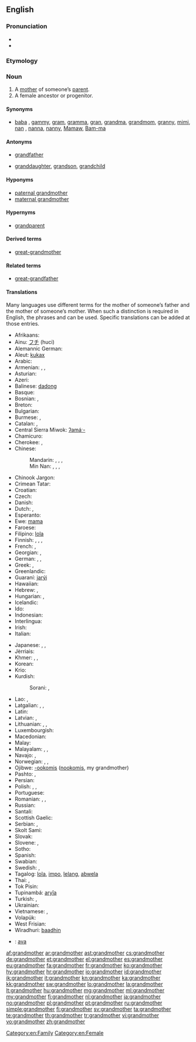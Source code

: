 ==English==
{{wikipedia}}

===Pronunciation===
* {{audio|en-us-grandmother.ogg|Audio (US)}}
* {{audio|En-uk-grandmother.ogg|Audio (UK)}}

===Etymology===
{{prefix|grand|mother}}

===Noun===
{{en-noun}}

# A [[mother]] of someone’s [[parent]].
# A female ancestor or progenitor.

====Synonyms====
* {{sense|mother of someone’s parent}} [[baba]] {{qualifier|loanword from Eastern Europe}}, [[gammy]], [[gram]], [[gramma]], [[gran]], [[grandma]], [[grandmom]], [[granny]], [[mimi]], [[nan]] {{qualifier|British slang}}, [[nanna]], [[nanny]], [[Mamaw]], [[Bam-ma]]

====Antonyms====
* {{italbrac|with regard to gender}} [[grandfather]]
* {{italbrac|with regard to ancestry}} [[granddaughter]], [[grandson]], [[grandchild]]

====Hyponyms====
* [[paternal grandmother]]
* [[maternal grandmother]]

====Hypernyms====
* [[grandparent]]

====Derived terms====
* [[great-grandmother]]

====Related terms====
* [[great-grandfather]]

====Translations====
Many languages use different terms for the mother of someone’s father and the mother of someone’s mother. When such a distinction is required in English, the phrases {{term|maternal grandmother||mother of one’s mother}} and {{term|paternal grandmother||mother of one’s father}} can be used. Specific translations can be added at those entries.

{{trans-top|mother of someone’s parent}}
* Afrikaans: {{t|af|ouma|xs=Afrikaans}}
* Ainu: [[フチ]] (huci)
* Alemannic German: {{tø|gsw|Grosi|f}}
* Aleut: [[kukax]]
* Arabic: {{t+|ar|جدة|f|tr=jádda(t)}}
* Armenian: {{t+|hy|տատ|tr=tat}}, {{t-|hy|տատիկ|tr=tatik}}, {{t-|hy|հան|tr=han}}
* Asturian: {{t|ast|güela|f}}
* Azeri: {{t|az|nənə|xs=Azeri}}
* Balinese: [[dadong]]
* Basque: {{t|eu|amona|xs=Basque}}
* Bosnian: {{t-|bs|nena|f}}, {{t-|bs|baba|f}}
* Breton: {{t+|br|mamm-gozh|f|xs=Breton}}
* Bulgarian: {{t+|bg|баба|f|tr=baba}}
* Burmese: {{t|my|အဘွား|tr=əpʰwá|sc=Mymr}}, {{t|my|ဘွားဘွား|tr=pʰwá pʰwá|sc=Mymr}}
* Catalan: {{t|ca|àvia|f}}, {{t|ca|iaia|f}}
* Central Sierra Miwok: [[ʔamáˑ-]]
* Chamicuro: {{tø|ccc|payako}}
* Cherokee: {{qualifier|paternal}} {{t|chr|ᎡᏂᏏ|tr=enisi|sc=Cher|xs=Cherokee}}, {{qualifier|maternal}} {{t|chr|ᎠᎵᏏ|tr=alisi|sc=Cher|xs=Cherokee}}
* Chinese:
*: Mandarin: {{t-|cmn|奶奶|tr=nǎinai|sc=Hani}} {{qualifier|paternal}}, {{t-|cmn|祖母|tr=zǔmǔ|sc=Hani}} {{qualifier|paternal}}, {{t-|cmn|外祖母|tr=wàizǔmǔ|sc=Hani}} {{qualifier|maternal}}, {{t|cmn|外婆|tr=wàipó|sc=Hani}} {{qualifier|maternal, colloquial}}
*: Min Nan: {{tø|nan|阿媽|tr=a-má|sc=Hans}}, {{tø|nan|阿嬤|tr=a-má|sc=Hans}}, {{tø|nan|外媽|tr=guā-má|sc=Hans}}, {{qualifier|maternal}} {{tø|nan|外嬤|tr=guā-má|sc=Hans}}
* Chinook Jargon: {{tø|chn|chope}}
* Crimean Tatar: {{tø|crh|qartana}}
* Croatian: {{t+|hr|baba|f}}
* Czech: {{t+|cs|babička|f}}
* Danish: {{t-|da|bedstemor}}
* Dutch: {{t+|nl|grootmoeder}}, {{t+|nl|oma}}
* Esperanto: {{t-|eo|avino|xs=Esperanto}}
* Ewe: [[mama]]
* Faroese: {{t|fo|omma|f}}
* Filipino: [[lola]]
* Finnish: {{t|fi|isoäiti}}, {{t|fi|mummi}}, {{t|fi|mummo}}, {{t|fi|isänäiti}}
* French: {{t+|fr|grand-mère|f}}, {{t+|fr|aïeule}}
* Georgian: {{t|ka|ბებია|tr=bebia|sc=Geor}}, {{t|ka|დიდედა|tr=dideda|sc=Geor}}
* German: {{t+|de|Großmutter|f}}, {{t|de|Omi|f}}, {{t+|de|Oma|f}}
* Greek: {{t|el|γιαγιά|tr=yiayiá|f}}, {{t|el|μάμμη|tr=mámmi|f}}
* Greenlandic: {{t-|kl|aanaq|xs=Greenlandic}}
* Guaraní: [[jarýi]]
* Hawaiian: {{tø|haw|kupunawahine}}
* Hebrew: {{t-|he|סבה|f|alt=סָבָה}}, {{t+|he|סבתא|f|alt=סָבְתָא}}
* Hungarian: {{t+|hu|nagyanya}}, {{t+|hu|nagymama}}
* Icelandic: {{t+|is|amma}}
* Ido: {{t+|io|avino|xs=Ido}}
* Indonesian: {{t|id|nenek}}
* Interlingua: {{t|ia|granmatre}}
* Irish: {{t|ga|máimeó|f|xs=Irish}}
* Italian: {{t+|it|nonna|f}}
{{trans-mid}}
* Japanese: {{t-|ja|お婆さん|tr=[[おばあさん]], obāsan|sc=Jpan}}, {{t+|ja|祖母|tr=sobo|sc=Jpan}} {{qualifier|only about one's own}}, {{t-|ja|外祖母|tr=gaisobo|sc=Jpan}} {{qualifier|maternal, only about one's own}}
* Jèrriais: {{tø|roa-jer|manman|f}}
* Khmer: {{t|km|ជីដូន|tr=chii doon|sc=Khmr}}, {{t|km|យាយ|tr=yiey|sc=Khmr}}, {{t|km|អយ្យកា|sc=Khmr|tr=ayyeakaa}}
* Korean: {{t|ko|할머니|tr=halmeoni|sc=Kore}}
* Krio: {{tø|kri|granny}}
* Kurdish:
*: Sorani: {{t|ku|داپیر}}, {{t|ku|داپیره‌|f}}
* Lao: {{t|lo|ຍ່າ|tr=ñaa|sc=Laoo|xs=Lao}} {{qualifier|paternal}}, {{t|lo|ແມ່ເຖົ້າ|tr=mëë-thao|sc=Laoo|xs=Lao}} {{qualifier|maternal}}
* Latgalian: {{tø|ltg|vace}}, {{tø|ltg|vaceite}}, {{tø|ltg|babeņa}}
* Latin: {{t+|la|avia|f}}
* Latvian: {{t|lv|vecāmāte|xs=Latvian}}, {{t|lv|vecmamma}}
* Lithuanian: {{t|lt|bobutė}}, {{t|lt|senelė}}, {{t|lt|močiutė}}
* Luxembourgish: {{t|lb|Groussmamm|f}}
* Macedonian: {{t-|mk|баба|f|tr=bába}}
* Malay: {{t-|ms|nenek}}
* Malayalam: {{t|ml|മുത്തശ്ശി|tr=muthassi}}, {{t|ml|അമ്മുമ്മ|tr=ammumma}}, {{t|ml|അമ്മമ്മ|tr=ammamma}}
* Navajo: {{qualifier|maternal}} {{tø|nv|amá sání}}, {{qualifier|paternal}} {{tø|nv|análí}}
* Norwegian: {{t+|no|bestemor}}, {{t+|no|mormor|m|f}} {{qualifier|maternal}}, {{t+|no|farmor|m|f}} {{qualifier|paternal}}
* Ojibwe: [[-ookomis]] ([[nookomis]], my grandmother)
* Pashto: {{t-|ps|نيا|f|tr=nyā|sc=ps-Arab|xs=Pashto}}, {{t+|ps|انا|f|tr=anā|sc=ps-Arab|xs=Pashto}}
* Persian: {{t|fa|مادربزرگ|tr=mâdar-bozorg|sc=fa-Arab}}
* Polish: {{t+|pl|babcia|f}}, {{t+|pl|babka|f}}, {{t|pl|babunia|f}} {{qualifier|diminutive}}
* Portuguese: {{t+|pt|avó|f}}
* Romanian: {{t|ro|bunică|f}}, {{t|ro|mamaie|f}}, {{t|ro|mama mare|f}}
* Russian: {{t+|ru|бабушка|f|tr=bábuška}}
* Santali: {{tø|sat|ᱟᱡᱤ|tr=aaji|sc=Olck}}
* Scottish Gaelic: {{t+|gd|seanmhair|f|xs=Scottish Gaelic}}
* Serbian: {{t+|sr|баба|f|tr=baba}}, {{t+|sr|старамајка|f|tr=staramajka}}
* Skolt Sami: {{tø|sms|äkk}}
* Slovak: {{t-|sk|baba|f}}
* Slovene: {{t|sl|babica|f}}, {{t|sl|stara mama|f}}
* Sotho: {{t|st|nkgono|xs=Sotho}}
* Spanish: {{t+|es|abuela|f}}
* Swabian: {{tø|swg|Ahna}}
* Swedish: {{t+|sv|farmor|c}} {{qualifier|paternal}}, {{t+|sv|mormor|c}} {{qualifier|maternal}}
* Tagalog: [[lola]], [[impo]], [[lelang]], [[abwela]]
* Thai: {{qualifier|paternal}} {{t|th|ย่า|tr=yàà|sc=Thai}}, {{qualifier|maternal}} {{t|th|ยาย|tr=yaay|sc=Thai}}
* Tok Pisin: {{t|tpi|tumbuna}}
* Tupinambá: [[aryîa]]
* Turkish: {{t|tr|büyükanne}}, {{t+|tr|nine}}
* Ukrainian: {{t+|uk|бабуся|f|tr=babusja|xs=Ukrainian}}
* Vietnamese: {{qualifier|paternal}} {{t|vi|bà nội}}, {{qualifier|maternal}} {{t|vi|bà ngoại}}
* Volapük: {{t|vo|lemot}}
* West Frisian: {{t|fy|beppe|f}}
* Wiradhuri: [[baadhin]]
{{trans-bottom}}

{{checktrans-top}}
* {{ttbc|ia}}: [[ava]]
{{trans-bottom}}

[[Category:en:Family]]
[[Category:en:Female]]

[[af:grandmother]]
[[ar:grandmother]]
[[ast:grandmother]]
[[cs:grandmother]]
[[de:grandmother]]
[[et:grandmother]]
[[el:grandmother]]
[[es:grandmother]]
[[eu:grandmother]]
[[fa:grandmother]]
[[fr:grandmother]]
[[ko:grandmother]]
[[hy:grandmother]]
[[hr:grandmother]]
[[io:grandmother]]
[[id:grandmother]]
[[ik:grandmother]]
[[it:grandmother]]
[[kn:grandmother]]
[[ka:grandmother]]
[[kk:grandmother]]
[[sw:grandmother]]
[[lo:grandmother]]
[[la:grandmother]]
[[lt:grandmother]]
[[hu:grandmother]]
[[mg:grandmother]]
[[ml:grandmother]]
[[my:grandmother]]
[[fj:grandmother]]
[[nl:grandmother]]
[[ja:grandmother]]
[[no:grandmother]]
[[pl:grandmother]]
[[pt:grandmother]]
[[ru:grandmother]]
[[simple:grandmother]]
[[fi:grandmother]]
[[sv:grandmother]]
[[ta:grandmother]]
[[te:grandmother]]
[[th:grandmother]]
[[tr:grandmother]]
[[vi:grandmother]]
[[vo:grandmother]]
[[zh:grandmother]]